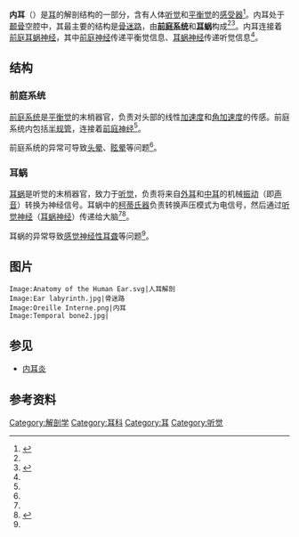 {{medical}}{{Infobox anatomy
| Name = 内耳
| Image = Blausen 0329 EarAnatomy InternalEar.png
| Width = 330
| Caption = 
| Image2 = 
| Caption2 = 
| System = 
| Latin = auris interna
| Precursor = 
| Artery = [[labyrinthine_artery|labyrinthine artery]]
| Vein = 
| Nerve = 
| Lymph = 
}}
{{Ear series}}
'''内耳'''（{{lang-en|Inner ear}}）是[[耳|耳]]的解剖结构的一部分，含有人体[[听觉|听觉]]和[[平衡觉|平衡觉]]的[[感受器|感受器]]<ref name=":0">{{Cite web|title=Overview of the Inner Ear - Ear, Nose, and Throat Disorders|url=https://www.merckmanuals.com/home/ear,-nose,-and-throat-disorders/inner-ear-disorders/overview-of-the-inner-ear|accessdate=2021-02-28|work=Merck Manuals Consumer Version|language=en-US|archive-date=2022-03-23|archive-url=https://web.archive.org/web/20220323231710/https://www.merckmanuals.com/home/ear,-nose,-and-throat-disorders/inner-ear-disorders/overview-of-the-inner-ear}}</ref>。内耳处于[[颞骨|颞骨]]空腔中，其最主要的结构是[[骨迷路|骨迷路]]，由'''[[前庭系统|前庭系统]]'''和'''[[耳蜗|耳蜗]]'''构成<ref name=":0" /><ref>{{Cite web|title=Inner ear and balance|url=https://www.mayoclinic.org/diseases-conditions/dizziness/multimedia/inner-ear-and-balance/img-20006286|accessdate=2021-02-28|work=Mayo Clinic|language=en|archive-date=2021-04-21|archive-url=https://web.archive.org/web/20210421183317/https://www.mayoclinic.org/diseases-conditions/dizziness/multimedia/inner-ear-and-balance/img-20006286}}</ref>。内耳连接着[[前庭耳蜗神经|前庭耳蜗神经]]，其中[[前庭神经|前庭神经]]传递平衡觉信息、[[耳蜗神经|耳蜗神经]]传递听觉信息<ref name=":0" />。

== 结构 ==

=== 前庭系统 ===
[[前庭系统|前庭系统]]是[[平衡觉|平衡觉]]的末梢器官，负责对头部的线性[[加速度|加速度]]和[[角加速度|角加速度]]的传感。前庭系统内包括[[半规管|半规管]]，连接着[[前庭神经|前庭神经]]<ref name=":0" />。

前庭系统的异常可导致[[头晕|头晕]]、[[眩暈_(醫學)|眩晕]]等问题<ref name=":0" />。

=== 耳蜗 ===
[[耳蜗|耳蜗]]是听觉的末梢器官，致力于[[听觉|听觉]]，负责将来自[[外耳|外耳]]和[[中耳|中耳]]的机械[[振动|振动]]（即[[声音|声音]]）转换为神经信号。耳蜗中的[[柯蒂氏器|柯蒂氏器]]负责转换声压模式为电信号，然后通过[[聽覺神經|听觉神经]]（[[耳蜗神经|耳蜗神经]]）传递给大脑<ref name=":0" /><ref name=":02">{{Cite book|chapter=Anatomy, Head and Neck, Ear Organ of Corti|title=StatPearls|url=http://www.ncbi.nlm.nih.gov/books/NBK538335/|publisher=StatPearls Publishing|date=2021|location=Treasure Island (FL)|pmid=30855919|first=Hunter J.|last=White|first2=Muhammad|last2=Helwany|first3=Diana C.|last3=Peterson|access-date=2021-03-13|archive-date=2021-12-14|archive-url=https://web.archive.org/web/20211214202616/https://www.ncbi.nlm.nih.gov/books/NBK538335/}}</ref>。

耳蜗的异常导致[[感觉神经性耳聋|感觉神经性耳聋]]等问题<ref name=":0" />。

==图片==
<gallery>
 Image:Anatomy of the Human Ear.svg|人耳解剖
 Image:Ear labyrinth.jpg|骨迷路
 Image:Oreille Interne.png|内耳
 Image:Temporal bone2.jpg|
</gallery>

==参见==
*[[内耳炎|内耳炎]]

== 参考资料 ==
<references />

[[Category:解剖学|Category:解剖学]]
[[Category:耳科|Category:耳科]]
[[Category:耳|Category:耳]]
[[Category:听觉|Category:听觉]]